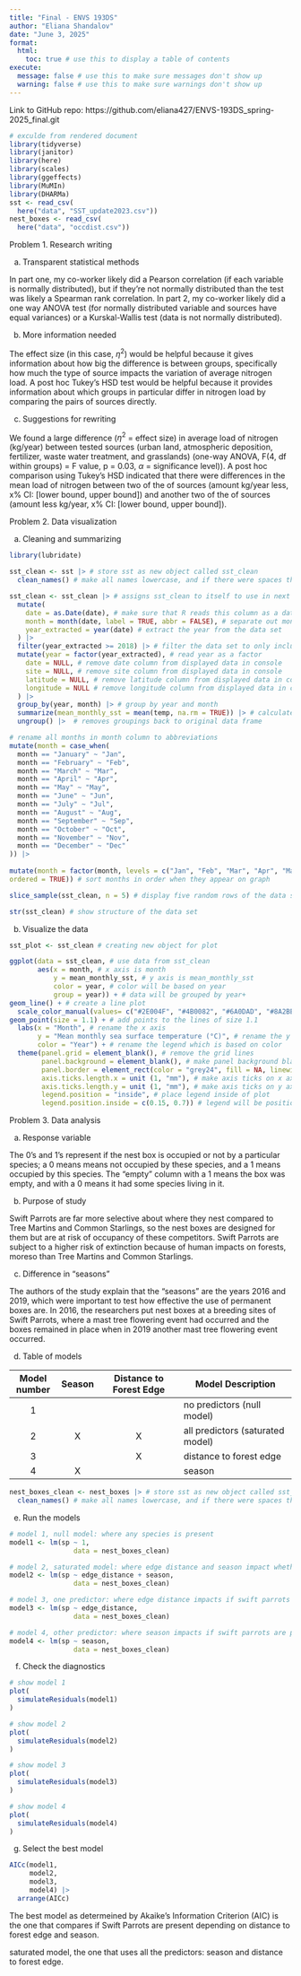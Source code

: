 ```yaml
---
title: "Final - ENVS 193DS"
author: "Eliana Shandalov"
date: "June 3, 2025"
format:
  html:
    toc: true # use this to display a table of contents
execute:
  message: false # use this to make sure messages don't show up
  warning: false # use this to make sure warnings don't show up
---
```


Link to GitHub repo: https://github.com/eliana427/ENVS-193DS_spring-2025_final.git
```r
# exculde from rendered document
library(tidyverse)
library(janitor)
library(here)
library(scales)
library(ggeffects)
library(MuMIn)
library(DHARMa)
sst <- read_csv(
  here("data", "SST_update2023.csv"))
nest_boxes <- read_csv(
  here("data", "occdist.csv"))
```

Problem 1. Research writing

a. Transparent statistical methods

In part one, my co-worker likely did a Pearson correlation (if each variable is normally distributed), but if they're not normally distributed than the test was likely a Spearman rank correlation. In part 2, my co-worker likely did a one way ANOVA test (for normally distributed variable and sources have equal variances) or a Kurskal-Wallis test (data is not normally distributed).

b.  More information needed

The effect size (in this case, $\eta^2$) would be helpful because it gives information about how big the difference is between groups, specifically how much the type of source impacts the variation of average nitrogen load. A post hoc Tukey's HSD test would be helpful because it provides information about which groups in particular differ in nitrogen load by comparing the pairs of sources directly.

c. Suggestions for rewriting

We found a large difference ($\eta^2$ = effect size) in average load of nitrogen (kg/year) between tested sources (urban land, atmospheric deposition, fertilizer, waste water treatment, and grasslands) (one-way ANOVA, F(4, df within groups) = F value, p = 0.03, $\alpha$ = significance level)). A post hoc comparison using Tukey's HSD indicated that there were differences in the mean load of nitrogen between two of the of sources (amount kg/year less, x% CI: [lower bound, upper bound]) and another two of the of sources (amount less kg/year, x% CI: [lower bound, upper bound]).


Problem 2. Data visualization

a. Cleaning and summarizing
```r
library(lubridate)

sst_clean <- sst |> # store sst as new object called sst_clean
  clean_names() # make all names lowercase, and if there were spaces then change to underscores

sst_clean <- sst_clean |> # assigns sst_clean to itself to use in next functions
  mutate(
    date = as.Date(date), # make sure that R reads this column as a date that can be separated
    month = month(date, label = TRUE, abbr = FALSE), # separate out months from date column
    year_extracted = year(date) # extract the year from the data set
  ) |> 
  filter(year_extracted >= 2018) |> # filter the data set to only include dates 2018 and later
  mutate(year = factor(year_extracted), # read year as a factor
    date = NULL, # remove date column from displayed data in console
    site = NULL, # remove site column from displayed data in console
    latitude = NULL, # remove latitude column from displayed data in console
    longitude = NULL # remove longitude column from displayed data in console
  ) |> 
  group_by(year, month) |> # group by year and month
  summarize(mean_monthly_sst = mean(temp, na.rm = TRUE)) |> # calculate mean temperature per group
  ungroup() |>  # removes groupings back to original data frame

# rename all months in month column to abbreviations  
mutate(month = case_when(
  month == "January" ~ "Jan",
  month == "February" ~ "Feb",
  month == "March" ~ "Mar",
  month == "April" ~ "Apr",
  month == "May" ~ "May",
  month == "June" ~ "Jun",
  month == "July" ~ "Jul",
  month == "August" ~ "Aug",
  month == "September" ~ "Sep",
  month == "October" ~ "Oct",
  month == "November" ~ "Nov",
  month == "December" ~ "Dec"
)) |> 
  
mutate(month = factor(month, levels = c("Jan", "Feb", "Mar", "Apr", "May", "Jun", "Jul", "Aug", "Sep", "Oct", "Nov", "Dec"),
ordered = TRUE)) # sort months in order when they appear on graph

slice_sample(sst_clean, n = 5) # display five random rows of the data set 

str(sst_clean) # show structure of the data set
```

b. Visualize the data

```r
sst_plot <- sst_clean # creating new object for plot

ggplot(data = sst_clean, # use data from sst_clean
       aes(x = month, # x axis is month
           y = mean_monthly_sst, # y axis is mean_monthly_sst
           color = year, # color will be based on year
           group = year)) + # data will be grouped by year+ 
geom_line() + # create a line plot
  scale_color_manual(values= c("#2E004F", "#4B0082", "#6A0DAD", "#8A2BE2", "#A24AC3", "#BF65D9")) + # colors will be a gradient with 2018 being the darkest and 2023 being the lightest
geom_point(size = 1.1) + # add points to the lines of size 1.1
  labs(x = "Month", # rename the x axis
       y = "Mean monthly sea surface temperature (°C)", # rename the y axis
       color = "Year") + # rename the legend which is based on color
  theme(panel.grid = element_blank(), # remove the grid lines
        panel.background = element_blank(), # make panel background blank
        panel.border = element_rect(color = "grey24", fill = NA, linewidth = 0.5), # add border to plot of width 0.5 but don't fill it in
        axis.ticks.length.x = unit (1, "mm"), # make axis ticks on x axis 1 mm
        axis.ticks.length.y = unit (1, "mm"), # make axis ticks on y axis 1 mm
        legend.position = "inside", # place legend inside of plot
        legend.position.inside = c(0.15, 0.7)) # legend will be positioned at these coordinates

```

Problem 3. Data analysis

a. Response variable

The 0's and 1's represent if the nest box is occupied or not by a particular species; a 0 means means not occupied by these species, and a 1 means occupied by this species. The "empty" column with a 1 means the box was empty, and with a 0 means it had some species living in it.

b. Purpose of study

Swift Parrots are far more selective about where they nest compared to Tree Martins and Common Starlings, so the nest boxes are designed for them but are at risk of occupancy of these competitors. Swift Parrots are subject to a higher risk of extinction because of human impacts on forests, moreso than Tree Martins and Common Starlings.

c. Difference in "seasons"

The authors of the study explain that the "seasons" are the years 2016 and 2019, which were important to test how effective the use of permanent boxes are. In 2016, the researchers put nest boxes at a breeding sites of Swift Parrots, where a mast tree flowering event had occurred and the boxes remained in place when in 2019 another mast tree flowering event occurred.

d. Table of models

| Model number | Season | Distance to Forest Edge | Model Description                 |  
|:------------:|:------:|:-----------------------:|-----------------------------------|  
| 1            |        |                         | no predictors (null model)        | 
| 2            |    X   |           X             | all predictors (saturated model)  |   
| 3            |        |           X             | distance to forest edge           |    
| 4            |    X   |                         | season                            |    

```r
nest_boxes_clean <- nest_boxes |> # store sst as new object called sst_clean
  clean_names() # make all names lowercase, and if there were spaces then change to underscores
```


e. Run the models
```r
# model 1, null model: where any species is present
model1 <- lm(sp ~ 1,
                data = nest_boxes_clean)

# model 2, saturated model: where edge distance and season impact whether any species is present
model2 <- lm(sp ~ edge_distance + season,
                data = nest_boxes_clean)

# model 3, one predictor: where edge distance impacts if swift parrots are present
model3 <- lm(sp ~ edge_distance,
                data = nest_boxes_clean)

# model 4, other predictor: where season impacts if swift parrots are present
model4 <- lm(sp ~ season,
                data = nest_boxes_clean)

```

f. Check the diagnostics

```r
# show model 1
plot(
  simulateResiduals(model1)
)

# show model 2
plot(
  simulateResiduals(model2)
)

# show model 3
plot(
  simulateResiduals(model3)
)

# show model 4
plot(
  simulateResiduals(model4)
)
```

g. Select the best model

```r
AICc(model1,
     model2,
     model3,
     model4) |> 
  arrange(AICc)
```

The best model as determeined by Akaike's Information Criterion (AIC) is the one that compares if Swift Parrots are present depending on distance to forest edge and season. 

saturated model, the one that uses all the predictors: season and distance to forest edge.
